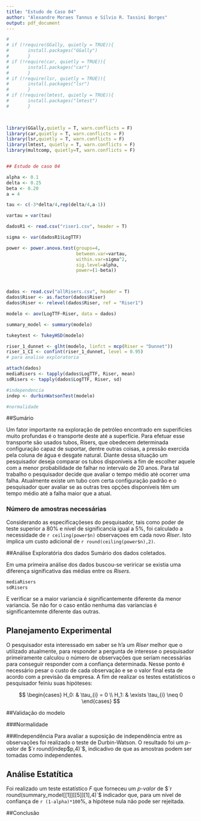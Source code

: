 ```yaml
---
title: "Estudo de Caso 04"
author: "Alexandre Moraes Tannus e Sílvio R. Tassini Borges"
output: pdf_document
---
```

```r
# 
# if (!require(GGally, quietly = TRUE)){
#       install.packages("GGally")
#       }
# if (!require(car, quietly = TRUE)){
#       install.packages("car")
#       }
# if (!require(lsr, quietly = TRUE)){
#       install.packages("lsr")
#       }
# if (!require(lmtest, quietly = TRUE)){
#       install.packages("lmtest")
#       }


  
library(GGally,quietly = T, warn.conflicts = F) 
library(car,quietly = T, warn.conflicts = F) 
library(lsr,quietly = T, warn.conflicts = F) 
library(lmtest, quietly = T, warn.conflicts = F)
library(multcomp, quietly=T, warn.conflicts = F)


## Estudo de caso 04 

alpha <- 0.1
delta <- 0.25
beta <- 0.20
a = 4

tau <- c(-3*delta/4,rep(delta/4,a-1))

vartau = var(tau)

dadosR1 <- read.csv("riser1.csv", header = T)

sigma <- var(dadosR1$LogTTF)

power <- power.anova.test(groups=4,
                          between.var=vartau,
                          within.var=sigma^2,
                          sig.level=alpha,
                          power=(1-beta))



dados <- read.csv("allRisers.csv", header = T)
dados$Riser <- as.factor(dados$Riser)
dados$Riser <- relevel(dados$Riser, ref = "Riser1")

modelo <- aov(LogTTF~Riser, data = dados)

summary_model <- summary(modelo)

tukeytest <- TukeyHSD(modelo)                      

riser_1_dunnet <- glht(modelo, linfct = mcp(Riser = "Dunnet"))
riser_1_CI <- confint(riser_1_dunnet, level = 0.95)
# para analise exploratoria

attach(dados)
mediaRisers <- tapply(dados$LogTTF, Riser, mean)
sdRisers <- tapply(dados$LogTTF, Riser, sd)

#independencia
indep <- durbinWatsonTest(modelo)

#normalidade
```

##Sumário

Um fator importante na exploração de petróleo encontrado em superificies muito profundas é o transporte deste até a superfície. Para efetuar esse transporte são usados tubos, Risers, que obedecem determinada configuração capaz de suportar, dentre outras coisas, a pressão exercida pela coluna de água e desgate natural. Diante dessa situação um pesquisador deseja comparar os tubos disponíveis a fim de escolher aquele com a menor probabilidade de falhar no intervalo de 20 anos. Para tal trabalho o pesquisador decide que avaliar o tempo médio até ocorrer uma falha. 
Atualmente existe um tubo com certa configuração padrão e o pesquisador quer avaliar se as outras tres opções disponíveis têm um tempo médio até a falha maior que a atual.


### Número de amostras necessárias

Considerando as especificaçõeses do pesquisador, tais como poder de teste superior a 80% e nível de significancia igual a 5%, foi calculado a necessidade de `r ceiling(power$n)` observaçoes em cada novo *Riser*. Isto implica um custo adicional de `r round(ceiling(power$n),2)`.

##Análise Exploratória dos dados
Sumário dos dados coletados.

Em uma primeira análise dos dados buscou-se veriricar se existia uma diferença significativa das médias entre os *Risers*.

```r

mediaRisers
sdRisers


```

E verificar se a maior variancia é significantemente diferente da menor variancia. 
Se não for o caso então nenhuma das variancias é significantemnte diferente das outras.


## Planejamento Experimental
O pesquisador esta interessado em saber se h'a um *Riser* melhor que o utilizado atualmente, para responder a pergunta de interesse o pesquisador primeiramente calculou o número de observações que seriam necessárias para conseguir responder com a confiança determinada. Nesse ponto é necessário pesar o custo de cada observação e se o valor final esta de acordo com a previsão da empresa. A fim de realizar os testes estatísticos o pesquisador feiniu suas hipóteses:

$$
\begin{cases}
  H_0: & \tau_{i} = 0 \\ 
  H_1: & \exists \tau_{i} \neq 0
\end{cases}
$$

##Validação do modelo

###Normalidade


###Independência
Para avaliar a suposição de independência entre as observações foi realizado o teste de Durbin-Watson. O resultado foi um *p-valor* de $`r round(indep$p,4)`$, indicadivo de que as amostras podem ser tomadas como independentes.


## Análise Estatítica
Foi realizado um teste estatístico *F* que forneceu  um *p-valor* de $`r round(summary_model[[1]][[5]][1],4)`$ indicador que, para um nível de confiança de `r (1-alpha)*100`%, a hipótese nula não pode ser rejeitada.



##Conclusão

